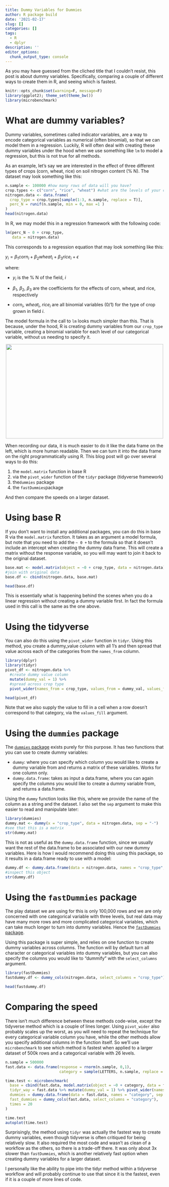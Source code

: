 ```yaml
---
title: Dummy Variables for Dummies
author: R package build
date: '2021-02-17'
slug: []
categories: []
tags:
  - R
  - dplyr
description: ''
editor_options: 
  chunk_output_type: console
---
```


As you may have guessed from the cliched title that I couldn't resist, this post is about dummy variables. Specifically, comparing a couple of different ways to create them in R, and seeing which is fastest.

```r
knitr::opts_chunk$set(warning=F, message=F)
library(ggplot2); theme_set(theme_bw())
library(microbenchmark)
```


# What are dummy variables?

Dummy variables, sometimes called indicator variables, are a way to encode categorical variables as numerical (often binomial), so that we can model them in a regression. Luckily, R will often deal with creating these dummy variables under the hood when we use something like `lm` to model a regression, but this is not true for all methods.

As an example, let's say we are interested in the effect of three different types of crops (corn, wheat, rice) on soil nitrogen content (% N). The dataset may look something like this:

```r
n.sample <- 100000 #how many rows of data will you have?
crop.types <- c("corn", "rice", "wheat") #what are the levels of your categorical variable?
nitrogen.data <- data.frame(
  crop_type = crop.types[sample(1:3, n.sample, replace = T)],
  perc_N = runif(n.sample, min = 0, max =1 )
)
head(nitrogen.data)
```

In R, we may model this in a regression framework with the following code:

```r
lm(perc_N ~ 0 + crop_type,
   data = nitrogen.data)
```

This corresponds to a regression equation that may look something like this:

$y_i = \beta_{1}corn_i + \beta_2wheat_i + \beta_3rice_i +\epsilon$

where:

- $y_i$ is the % N of the field, *i* </br>

- $\beta_1$, $\beta_2$, $\beta_3$ are the coefficients for the effects of corn, wheat, and rice, respectively

- $corn_i$, $wheat_i$, $rice_i$ are all binomial variables (0/1) for the type of crop grown in field *i*.

The model formula in the call to `lm` looks much simpler than this. That is because, under the hood, R is creating dummy variables from our `crop_type` variable, creating a binomial variable for each level of our categorical variable, without us needing to specify it.

<p align="center">
<img src="/img/dummy_crop-type.png" width="500" height = "300" >
</p>

When recording our data, it is much easier to do it like the data frame on the left, which is more human readable. Then we can turn it into the data frame on the right programmatically using R. This blog post will go over several ways to do this:

1. the `model.matrix` function in base R
2. via the `pivot_wider` function of the `tidyr` package (tidyverse framework)
3. the`dummies` package
4. the `fastDummies`package

And then compare the speeds on a larger dataset.

# Using base R

If you don't want to install any additional packages, you can do this in base R via the `model.matrix` function. It takes as an argument a model formula, but note that you need to add the `~ 0 +` to the formula so that it doesn't include an intercept when creating the dummy data frame. This will create a matrix without the response variable, so you will may want to join it back to the original dataset.

```r
base.mat <- model.matrix(object = ~0 + crop_type, data = nitrogen.data)
#join with original data
base.df <- cbind(nitrogen.data, base.mat) 

head(base.df)
```

This is essentially what is happening behind the scenes when you do a linear regression without creating a dummy variable first. In fact the formula used in this call is the same as the one above.

# Using the tidyverse

You can also do this using the `pivot_wider` function in `tidyr`. Using this method, you create a dummy_value column with all 1's and then spread that value across each of the categories from the `names_from` column.

```r
library(dplyr)
library(tidyr)
pivot_df <- nitrogen.data %>%
  #create dummy value column
  mutate(dummy_val = 1) %>%
  #spread across crop type
  pivot_wider(names_from = crop_type, values_from = dummy_val, values_fill = 0)

head(pivot_df)
```

Note that we also supply the value to fill in a cell when a row doesn't correspond to that category, via the `values_fill` argument. 

# Using the `dummies` package

The [`dummies` package](https://cran.r-project.org/web/packages/dummies/dummies.pdf) exists purely for this purpose. It has two functions that you can use to create dummy variables: 

- `dummy`: where you can specify which column you would like to create a dummy variable from and returns a matrix of these variables. Works for one column only.
- `dummy.data.frame`: takes as input a data.frame, where you can again specify the columns you would like to create a dummy variable from, and returns a data.frame.

Using the `dummy` function looks like this, where we provide the name of the column as a string and the dataset. I also set the `sep` argument to make this easier to read and manipulate later:

```r
library(dummies)
dummy.mat <- dummy(x = "crop_type", data = nitrogen.data, sep = "-")
#see that this is a matrix
str(dummy.mat)
```

This is not as useful as the `dummy.data.frame` function, since we usually want the rest of the data.frame to be associated with our new dummy variables. Here is how I would recommend doing this using this package, so it results in a data.frame ready to use with a model:

```r
dummy.df <- dummy.data.frame(data = nitrogen.data, names = "crop_type", sep = "-")
#inspect this object
str(dummy.df)
```

# Using the `fastDummies` package

The play dataset we are using for this is only 100,000 rows and we are only concerned with one categorical variable with three levels, but real data may have many more rows and more complicated categorical variables, which can take much longer to turn into dummy variables. Hence the [`fastDummies` package](https://jacobkap.github.io/fastDummies/).

Using this package is super simple, and relies on one function to create dummy variables across columns. The function will by default turn all character or categorical variables into dummy variables, but you can also specify the columns you would like to "dummify" with the `select_columns` argument. 

```r
library(fastDummies)
fastdummy.df <- dummy_cols(nitrogen.data, select_columns = "crop_type")

head(fastdummy.df)
```


# Comparing the speed

There isn't much difference between these methods code-wise, except the tidyverse method which is a couple of lines longer. Using `pivot_wider` also probably scales up the worst, as you will need to repeat the technique for every categorical variable column you have, while the other methods allow you specify additional columns in the function itself. So we'll use `microbenchmark` to see which method is fastest when applied to a larger dataset of 500k rows and a categorical variable with 26 levels.

```r
n.sample = 500000
fast.data <- data.frame(response = rnorm(n.sample, 0,1),
                        category = sample(LETTERS, n.sample, replace = T))

time.test <- microbenchmark(
  base = cbind(fast.data, model.matrix(object = ~0 + category, data = fast.data)),
  tidyr_way = fast.data %>% mutate(dummy_val = 1) %>% pivot_wider(names_from = category, values_from = dummy_val, values_fill = 0),
  dummies = dummy.data.frame(data = fast.data, names = "category", sep = "-"),
  fast_dummies = dummy_cols(fast.data, select_columns = "category"),
  times = 20
)
```

```r
time.test
autoplot(time.test)
```

Surprisingly, the method using `tidyr` was actually the fastest way to create dummy variables, even though tidyverse is often critiqued for being relatively slow. It also required the most code and wasn't as clean of a workflow as the others, so there is a trade-off there. It was only about 3x slower than `fastDummies`, which is another relatively fast option when creating dummy variables for a larger dataset.

I personally like the ability to pipe into the tidyr method within a tidyverse workflow and will probably continue to use that since it is the fastest, even if it is a couple of more lines of code.
